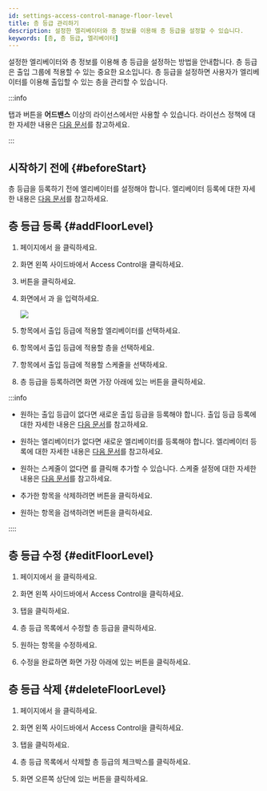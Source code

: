```yaml
---
id: settings-access-control-manage-floor-level
title: 층 등급 관리하기
description: 설정한 엘리베이터와 층 정보를 이용해 층 등급을 설정할 수 있습니다.
keywords: [층, 층 등급, 엘리베이터]
---
```


설정한 엘리베이터와 층 정보를 이용해 층 등급을 설정하는 방법을 안내합니다. 층 등급은 출입 그룹에 적용할 수 있는 중요한 요소입니다. 층 등급을 설정하면 사용자가 엘리베이터를 이용해 출입할 수 있는 층을 관리할 수 있습니다.

:::info

<Cmd sid='ag.floorLevel.title' product='2' /> 탭과 <Cmd sid='ac.al.main.addFloorlevel.button' product='2' /> 버튼을 **어드밴스** 이상의 라이선스에서만 사용할 수 있습니다. 라이선스 정책에 대한 자세한 내용은 [다음 문서](licensing)를 참고하세요.

:::


## 시작하기 전에 {#beforeStart}

층 등급을 등록하기 전에 엘리베이터를 설정해야 합니다. 엘리베이터 등록에 대한 자세한 내용은 [다음 문서](settings-elevators-add)를 참고하세요.


## 층 등급 등록 {#addFloorLevel}

1. <Cmd sid='shell.header.launcher' /> 페이지에서 <Cmd sid='shell.header.setting' />을 클릭하세요.

1. 화면 왼쪽 사이드바에서 <Cmd>Access Control</Cmd>을 클릭하세요.

1. <Cmd sid='ac.al.main.addFloorlevel.button' product='2' /> 버튼을 클릭하세요.

1. <Cmd sid='ac.al.addFloorlevel.top' product='2' /> 화면에서 <Cmd sid='common.name' product='2' />과 <Cmd sid='common.description' product='2' />을 입력하세요.

    <Image src='/img/biostarx-settings-add-access-floor-level.png' />

1. <Cmd sid='ac.al.list.column.elevator' product='2' /> 항목에서 출입 등급에 적용할 엘리베이터를 선택하세요.

1. <Cmd sid='ac.al.list.column.floorName' product='2' /> 항목에서 출입 등급에 적용할 층을 선택하세요.

1. <Cmd sid='common.schedule' product='2' /> 항목에서 출입 등급에 적용할 스케줄을 선택하세요.

1. 층 등급을 등록하려면 화면 가장 아래에 있는 <Cmd sid='button.apply' product='2' /> 버튼을 클릭하세요.

:::info

* 원하는 출입 등급이 없다면 새로운 출입 등급을 등록해야 합니다. 출입 등급 등록에 대한 자세한 내용은 [다음 문서](settings-access-control-manage-access-level)를 참고하세요.

* 원하는 엘리베이터가 없다면 새로운 엘리베이터를 등록해야 합니다. 엘리베이터 등록에 대한 자세한 내용은 [다음 문서](settings-elevators-add)를 참고하세요.

* 원하는 스케줄이 없다면 <Cmd sid='button.plusAddSchedule' product='2' />를 클릭해 추가할 수 있습니다. 스케줄 설정에 대한 자세한 내용은 [다음 문서](settings-schedule)를 참고하세요.

* 추가한 항목을 삭제하려면 <IcTrash2 /> 버튼을 클릭하세요.

* 원하는 항목을 검색하려면 <IcSearch /> 버튼을 클릭하세요.

::::


## 층 등급 수정 {#editFloorLevel}

1. <Cmd sid='shell.header.launcher' /> 페이지에서 <Cmd sid='shell.header.setting' />을 클릭하세요.

1. 화면 왼쪽 사이드바에서 <Cmd>Access Control</Cmd>을 클릭하세요.

1. <Cmd sid='ag.floorLevel.title' product='2' /> 탭을 클릭하세요.

1. 층 등급 목록에서 수정할 층 등급을 클릭하세요.

1. 원하는 항목을 수정하세요.

1. 수정을 완료하면 화면 가장 아래에 있는 <Cmd sid='button.apply' product='2' /> 버튼을 클릭하세요.


## 층 등급 삭제 {#deleteFloorLevel}

1. <Cmd sid='shell.header.launcher' /> 페이지에서 <Cmd sid='shell.header.setting' />을 클릭하세요.

1. 화면 왼쪽 사이드바에서 <Cmd>Access Control</Cmd>을 클릭하세요.

1. <Cmd sid='ag.floorLevel.title' product='2' /> 탭을 클릭하세요.

1. 층 등급 목록에서 삭제할 층 등급의 체크박스를 클릭하세요.

1. 화면 오른쪽 상단에 있는 <Cmd sid='ac.al.main.deleteFloorlevel.button' product='2' /> 버튼을 클릭하세요.
